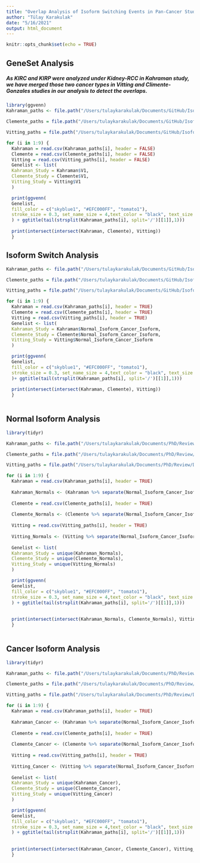 ```yaml
---
title: "Overlap Analysis of Isoform Switching Events in Pan-Cancer Studies "
author: "Tülay Karakulak"
date: "5/16/2021"
output: html_document
---
```


```r
knitr::opts_chunk$set(echo = TRUE)
```

## GeneSet Analysis

##### As KIRC and KIRP were analyzed under Kidney-RCC in Kahraman study, we have merged those two cancer types in Vitting and Climente-Gonzales studies in our analysis to detect the overlaps. 

```r
library(ggvenn)
Kahraman_paths <- file.path("/Users/tulaykarakulak/Documents/GitHub/Isoform_Comparison/Overlaps/GeneSets/Kahraman", c("BRCA_cancer","COAD_cancer","KICH_cancer","LIHC_cancer","LUAD_cancer","LUSC_cancer","PRAD_cancer","THCA_cancer","KIRC_cancer"))

Clemente_paths = file.path("/Users/tulaykarakulak/Documents/GitHub/Isoform_Comparison/Overlaps/GeneSets/Clemente", c("BRCA_cancer","COAD_cancer","KICH_cancer","LIHC_cancer","LUAD_cancer","LUSC_cancer","PRAD_cancer","THCA_cancer","KIRC_KIRP_unique_cancer"))

Vitting_paths = file.path("/Users/tulaykarakulak/Documents/GitHub/Isoform_Comparison/Overlaps/GeneSets/Vitting", c("BRCA_cancer","COAD_cancer","KICH_cancer","LIHC_cancer","LUAD_cancer","LUSC_cancer","PRAD_cancer","THCA_cancer","KIRC_KIRP_unique_cancer"))

for (i in 1:9) {
  Kahraman = read.csv(Kahraman_paths[i], header = FALSE)
  Clemente = read.csv(Clemente_paths[i], header = FALSE)
  Vitting = read.csv(Vitting_paths[i], header = FALSE)
  Genelist <- list(
  Kahraman_Study = Kahraman$V1,
  Clemente_Study = Clemente$V1,
  Vitting_Study = Vitting$V1
  )

  print(ggvenn(
  Genelist, 
  fill_color = c("skyblue1", "#EFC000FF", "tomato1"),
  stroke_size = 0.3, set_name_size = 4,text_color = "black", text_size = 2.5
  ) + ggtitle(tail(strsplit(Kahraman_paths[i], split='/')[[1]],1)))
  
  print(intersect(intersect(Kahraman, Clemente), Vitting))
  }
```

## Isoform Switch Analysis

```r

Kahraman_paths <- file.path("/Users/tulaykarakulak/Documents/GitHub/Isoform_Comparison/Overlaps/IsoSwitch/Kahraman", c("BRCA_cancer","COAD_cancer","KICH_cancer","LIHC_cancer","LUAD_cancer","LUSC_cancer","PRAD_cancer","THCA_cancer","KIRC_cancer"))

Clemente_paths = file.path("/Users/tulaykarakulak/Documents/GitHub/Isoform_Comparison/Overlaps/IsoSwitch/Clemente", c("BRCA_cancer","COAD_cancer","KICH_cancer","LIHC_cancer","LUAD_cancer","LUSC_cancer","PRAD_cancer","THCA_cancer","KIRC_KIRP_unique_cancer"))

Vitting_paths = file.path("/Users/tulaykarakulak/Documents/GitHub/Isoform_Comparison/Overlaps/IsoSwitch/Vitting/", c("BRCA_cancer","COAD_cancer","KICH_cancer","LIHC_cancer","LUAD_cancer","LUSC_cancer","PRAD_cancer","THCA_cancer","KIRC_KIRP_unique_cancer"))

for (i in 1:9) {
  Kahraman = read.csv(Kahraman_paths[i], header = TRUE)
  Clemente = read.csv(Clemente_paths[i], header = TRUE)
  Vitting = read.csv(Vitting_paths[i], header = TRUE)
  Genelist <- list(
  Kahraman_Study = Kahraman$Normal_Isoform_Cancer_Isoform,
  Clemente_Study = Clemente$Normal_Isoform_Cancer_Isoform,
  Vitting_Study = Vitting$Normal_Isoform_Cancer_Isoform
  )

  print(ggvenn(
  Genelist, 
  fill_color = c("skyblue1", "#EFC000FF", "tomato1"),
  stroke_size = 0.3, set_name_size = 4,text_color = "black", text_size = 2.5
  )+ ggtitle(tail(strsplit(Kahraman_paths[i], split='/')[[1]],1)))
  
  print(intersect(intersect(Kahraman, Clemente), Vitting))
  }
  

```

## Normal Isoform Analysis

```r
library(tidyr)

Kahraman_paths <- file.path("/Users/tulaykarakulak/Documents/PhD/Review/Data_Comparison/ForRVenn/IsoSwitch//Kahraman", c("BRCA_cancer","COAD_cancer","KICH_cancer","LIHC_cancer","LUAD_cancer","LUSC_cancer","PRAD_cancer","THCA_cancer","KIRC_cancer"))

Clemente_paths = file.path("/Users/tulaykarakulak/Documents/PhD/Review/Data_Comparison/ForRVenn/IsoSwitch/Clemente", c("BRCA_cancer","COAD_cancer","KICH_cancer","LIHC_cancer","LUAD_cancer","LUSC_cancer","PRAD_cancer","THCA_cancer","KIRC_KIRP_Clemente"))

Vitting_paths = file.path("/Users/tulaykarakulak/Documents/PhD/Review/Data_Comparison/ForRVenn/IsoSwitch/Vitting/", c("BRCA_cancer","COAD_cancer","KICH_cancer","LIHC_cancer","LUAD_cancer","LUSC_cancer","PRAD_cancer","THCA_cancer","KIRC_KIRP_Vitting"))

for (i in 1:9) {
  Kahraman = read.csv(Kahraman_paths[i], header = TRUE)
  
  Kahraman_Normals <- (Kahraman %>% separate(Normal_Isoform_Cancer_Isoform, c("Normal", "Cancer"),  "_"))[,1][2:length(Kahraman[,1])]
  
  Clemente = read.csv(Clemente_paths[i], header = TRUE)
  
  Clemente_Normals <- (Clemente %>% separate(Normal_Isoform_Cancer_Isoform, c("Normal", "Cancer"),  "_"))[,1][2:length(Clemente[,1])]
  
  Vitting = read.csv(Vitting_paths[i], header = TRUE)
  
  Vitting_Normals <- (Vitting %>% separate(Normal_Isoform_Cancer_Isoform, c("Normal", "Cancer"),  "_"))[,1][2:length(Vitting[,1])]
    
  Genelist <- list(
  Kahraman_Study = unique(Kahraman_Normals),
  Clemente_Study = unique(Clemente_Normals),
  Vitting_Study = unique(Vitting_Normals)
  )

  print(ggvenn(
  Genelist, 
  fill_color = c("skyblue1", "#EFC000FF", "tomato1"),
  stroke_size = 0.3, set_name_size = 4,text_color = "black", text_size = 2.5
  ) + ggtitle(tail(strsplit(Kahraman_paths[i], split='/')[[1]],1)))
  
  
  print(intersect(intersect(Kahraman_Normals, Clemente_Normals), Vitting_Normals))
  }
  
```

## Cancer Isoform Analysis
```r
library(tidyr)

Kahraman_paths <- file.path("/Users/tulaykarakulak/Documents/PhD/Review/Data_Comparison/ForRVenn/IsoSwitch//Kahraman", c("BRCA_cancer","COAD_cancer","KICH_cancer","LIHC_cancer","LUAD_cancer","LUSC_cancer","PRAD_cancer","THCA_cancer","KIRC_cancer"))

Clemente_paths = file.path("/Users/tulaykarakulak/Documents/PhD/Review/Data_Comparison/ForRVenn/IsoSwitch/Clemente", c("BRCA_cancer","COAD_cancer","KICH_cancer","LIHC_cancer","LUAD_cancer","LUSC_cancer","PRAD_cancer","THCA_cancer","KIRC_cancer"))

Vitting_paths = file.path("/Users/tulaykarakulak/Documents/PhD/Review/Data_Comparison/ForRVenn/IsoSwitch/Vitting/", c("BRCA_cancer","COAD_cancer","KICH_cancer","LIHC_cancer","LUAD_cancer","LUSC_cancer","PRAD_cancer","THCA_cancer","KIRC_cancer"))

for (i in 1:9) {
  Kahraman = read.csv(Kahraman_paths[i], header = TRUE)
  
  Kahraman_Cancer <- (Kahraman %>% separate(Normal_Isoform_Cancer_Isoform, c("Normal", "Cancer"),  "_"))[,2][2:length(Kahraman[,1])]
  
  Clemente = read.csv(Clemente_paths[i], header = TRUE)
  
  Clemente_Cancer <- (Clemente %>% separate(Normal_Isoform_Cancer_Isoform, c("Normal", "Cancer"),  "_"))[,2][2:length(Clemente[,1])]
  
  Vitting = read.csv(Vitting_paths[i], header = TRUE)
  
  Vitting_Cancer <- (Vitting %>% separate(Normal_Isoform_Cancer_Isoform, c("Normal", "Cancer"),  "_"))[,2][2:length(Vitting[,1])]
    
  Genelist <- list(
  Kahraman_Study = unique(Kahraman_Cancer),
  Clemente_Study = unique(Clemente_Cancer),
  Vitting_Study = unique(Vitting_Cancer)
  )

  print(ggvenn(
  Genelist, 
  fill_color = c("skyblue1", "#EFC000FF", "tomato1"),
  stroke_size = 0.3, set_name_size = 4,text_color = "black", text_size = 2.5
  ) + ggtitle(tail(strsplit(Kahraman_paths[i], split='/')[[1]],1)))
  
  
  print(intersect(intersect(Kahraman_Cancer, Clemente_Cancer), Vitting_Cancer))  
  }
  
```



